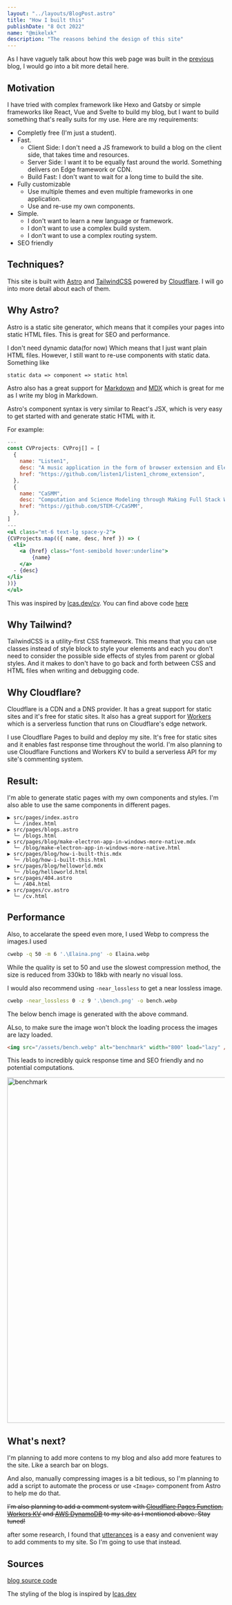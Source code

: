```yaml
---
layout: "../layouts/BlogPost.astro"
title: "How I built this"
publishDate: "8 Oct 2022"
name: "@mikelxk"
description: "The reasons behind the design of this site"
---
```



<Cool name={frontmatter.name} />

As I have vaguely talk about how this web page was built in the [previous](/blog/helloworld) blog, I would go into a bit more detail here.

## Motivation

I have tried with complex framework like Hexo and Gatsby or simple frameworks like React, Vue and Svelte to build my blog, but I want to build something that's really suits for my use. Here are my requirements:

- Completly free (I'm just a student).
- Fast.
  - Client Side: I don't need a JS framework to build a blog on the client side, that takes time and resources.
  - Server Side: I want it to be equally fast around the world. Something delivers on Edge framework or CDN.
  - Build Fast: I don't want to wait for a long time to build the site.
- Fully customizable
  - Use multiple themes and even multiple frameworks in one application.
  - Use and re-use my own components.
- Simple.
  - I don't want to learn a new language or framework.
  - I don't want to use a complex build system.
  - I don't want to use a complex routing system.
- SEO friendly

## Techniques?

This site is built with [Astro](https://astro.build) and [TailwindCSS](https://tailwindcss.com) powered by [Cloudflare](https://cloudflare.com). I will go into more detail about each of them.

## Why Astro?

Astro is a static site generator, which means that it compiles your pages into static HTML files. This is great for SEO and performance.

I don't need dynamic data(for now) Which means that I just want plain HTML files. However, I still want to re-use components with static data.
Something like

```
static data => component => static html
```

Astro also has a great support for [Markdown](https://www.markdownguide.org) and [MDX](https://mdxjs.com) which is great for me as I write my blog in Markdown.

Astro's component syntax is very similar to React's JSX, which is very easy to get started with and generate static HTML with it.

For example:

```jsx
---
const CVProjects: CVProj[] = [
  {
    name: "Listen1",
    desc: "A music application in the form of browser extension and Electron Application, built on Typescript, Vue 3, Electron and Tailwind Css. Featuring more than 2M users and downloads.",
    href: "https://github.com/listen1/listen1_chrome_extension",
  },
  {
    name: "CaSMM",
    desc: "Computation and Science Modeling through Making Full Stack Web App",
    href: "https://github.com/STEM-C/CaSMM",
  },
]
---
<ul class="mt-6 text-lg space-y-2">
{CVProjects.map(({ name, desc, href }) => (
  <li>
    <a {href} class="font-semibold hover:underline">
        {name}
    </a>
  - {desc}
</li>
))}
</ul>

```

This was inspired by [lcas.dev/cv](https://lcas.dev/cv). You can find above code [here](https://github.com/mikelxk/astro-site/blob/main/src/pages/cv.astro#L79)

## Why Tailwind?

TailwindCSS is a utility-first CSS framework. This means that you can use classes instead of style block to style your elements and each you don't need to consider the possible side effects of styles from parent or global styles. And it makes to don't have to go back and forth between CSS and HTML files when writing and debugging code.

## Why Cloudflare?

Cloudflare is a CDN and a DNS provider. It has a great support for static sites and it's free for static sites. It also has a great support for [Workers](https://workers.cloudflare.com) which is a serverless function that runs on Cloudflare's edge network.

I use Cloudflare Pages to build and deploy my site. It's free for static sites and it enables fast response time throughout the world.
I'm also planning to use Cloudflare Functions and Workers KV to build a serverless API for my site's commenting system.

## Result:

I'm able to generate static pages with my own components and styles. I'm also able to use the same components in different pages.

```
▶ src/pages/index.astro
  └─ /index.html
▶ src/pages/blogs.astro
  └─ /blogs.html
▶ src/pages/blog/make-electron-app-in-windows-more-native.mdx
  └─ /blog/make-electron-app-in-windows-more-native.html
▶ src/pages/blog/how-i-built-this.mdx
  └─ /blog/how-i-built-this.html
▶ src/pages/blog/helloworld.mdx
  └─ /blog/helloworld.html
▶ src/pages/404.astro
  └─ /404.html
▶ src/pages/cv.astro
  └─ /cv.html
```

## Performance

Also, to accelarate the speed even more, I used Webp to compress the images.I used

```bash
cwebp -q 50 -m 6 '.\Elaina.png' -o Elaina.webp
```

While the quality is set to 50 and use the slowest compression method, the size is reduced from 330kb to 18kb with nearly no visual loss.

I would also recommend using `-near_lossless` to get a near lossless image.

```bash
cwebp -near_lossless 0 -z 9 '.\bench.png' -o bench.webp
```

The below bench image is generated with the above command.

ALso, to make sure the image won't block the loading process the images are lazy loaded.

```html
<img src="/assets/bench.webp" alt="benchmark" width="800" load="lazy" />
```

This leads to incredibly quick response time and SEO friendly and no potential computations.

<img src="/assets/bench.webp" alt="benchmark" width="800" load="lazy" />

## What's next?

I'm planning to add more contens to my blog and also add more features to the site. Like a search bar on blogs.

And also, manually compressing images is a bit tedious, so I'm planning to add a script to automate the process or use `<Image>` component from Astro to help me do that.

~~I'm also planning to add a comment system with [Cloudflare Pages Function](https://developers.cloudflare.com/pages/platform/functions/), [Workers KV](https://developers.cloudflare.com/workers/learning/how-kv-works/) and [AWS DynamoDB](https://aws.amazon.com/dynamodb/) to my site as I mentioned above. Stay tuned!~~

after some research, I found that [utterances](https://utteranc.es/) is a easy and convenient way to add comments to my site. So I'm going to use that instead.

## Sources

[blog source code](https://github.com/mikelxk/astro-site)

The styling of the blog is inspired by [lcas.dev](https://lcas.dev)
